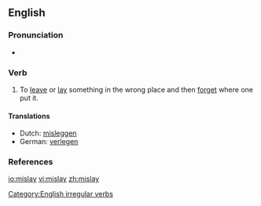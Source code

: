 ==English==

===Pronunciation===
*{{IPA|/'mɪsleɪ/}}

===Verb===
{{en-verb|mislays|mislaying|mislaid}}

# To [[leave]] or [[lay]] something in the wrong place and then [[forget]] where one put it.

====Translations====
{{top}}
*Dutch: [[misleggen]]
*German: [[verlegen]]
{{mid}}
{{bottom}}

===References===
{{R:Century 1911}}
{{R:Webster 1913}}

[[Category:English irregular verbs]]

[[io:mislay]]
[[vi:mislay]]
[[zh:mislay]]